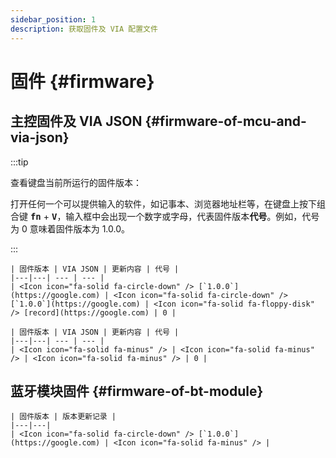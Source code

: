 ```yaml
---
sidebar_position: 1
description: 获取固件及 VIA 配置文件
---
```



# 固件 {#firmware}

## 主控固件及 VIA JSON {#firmware-of-mcu-and-via-json}

:::tip

查看键盘当前所运行的固件版本：

打开任何一个可以提供输入的软件，如记事本、浏览器地址栏等，在键盘上按下组合键 <kbd>**fn**</kbd> + <kbd>**V**</kbd>，输入框中会出现一个数字或字母，代表固件版本**代号**。例如，代号为 0 意味着固件版本为 1.0.0。

:::

<Tabs queryString="pcb-variant">
  <TabItem value="hotswap" label="热插拔" default>

    | 固件版本 | VIA JSON | 更新内容 | 代号 |
    |---|---| --- | --- |
    | <Icon icon="fa-solid fa-circle-down" /> [`1.0.0`](https://google.com) | <Icon icon="fa-solid fa-circle-down" /> [`1.0.0`](https://google.com) | <Icon icon="fa-solid fa-floppy-disk" /> [record](https://google.com) | 0 |

  </TabItem>
  <TabItem value="soldered" label="焊接">
    
    | 固件版本 | VIA JSON | 更新内容 | 代号 |
    |---|---| --- | --- |
    | <Icon icon="fa-solid fa-minus" /> | <Icon icon="fa-solid fa-minus" /> | <Icon icon="fa-solid fa-minus" /> | 0 |

  </TabItem>
</Tabs>

## 蓝牙模块固件 {#firmware-of-bt-module}

    | 固件版本 | 版本更新记录 | 
    |---|---|
    | <Icon icon="fa-solid fa-circle-down" /> [`1.0.0`](https://google.com) | <Icon icon="fa-solid fa-minus" /> |
